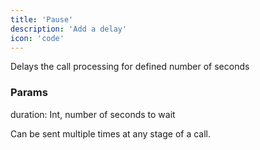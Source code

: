 ```yaml
---
title: 'Pause'
description: 'Add a delay'
icon: 'code'
---
```


Delays the call processing for defined number of seconds
### Params
duration: Int, number of seconds to wait

Can be sent multiple times at any stage of a call.